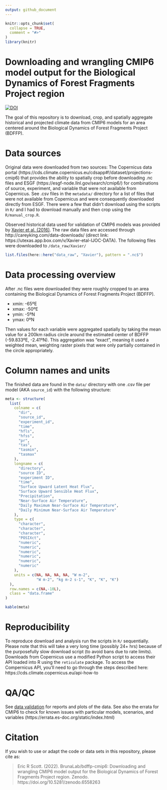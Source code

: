 ```yaml
---
output: github_document
---
```


<!-- README.md is generated from README.Rmd. Please edit that file -->

```r
knitr::opts_chunk$set(
  collapse = TRUE,
  comment = "#>"
)
library(knitr)
```

# Downloading and wrangling CMIP6 model output for the Biological Dynamics of Forest Fragments Project region

<!-- badges: start -->
[![DOI](https://zenodo.org/badge/426372968.svg)](https://zenodo.org/badge/latestdoi/426372968)

<!-- badges: end -->

The goal of this repository is to download, crop, and spatially aggregate historical and projected climate data from CMIP6 models for an area centered around the Biological Dynamics of Forest Fragments Project (BDFFP).

# Data sources

Original data were downloaded from two sources: The Copernicus data portal (https://cds.climate.copernicus.eu/cdsapp#!/dataset/projections-cmip6) that provides the ability to spatially crop before downloading .nc files and ESGF (https://esgf-node.llnl.gov/search/cmip6/) for combinations of source, experiment, and variable that were not available from Copernicus.  See .csv files in the `metadata/` directory for a list of files that were not available from Copernicus and were consequently downloaded directly from ESGF.  There were a few that didn't download using the scripts in `R/` and I had to download manually and then crop using the `R/manual_crop.R`.

Observed historical data used for validation of CMIP6 models was provided by [Xavier et al. (2016)](https://doi.org/10.1002/joc.4518). The raw data files are accessed through http://careyking.com/data-downloads/ (direct link: https://utexas.app.box.com/v/Xavier-etal-IJOC-DATA).  The following files were downloaded to `/data_raw/Xavier/`

```r
list.files(here::here("data_raw", "Xavier"), pattern = ".nc$")
```


# Data processing overview

After .nc files were downloaded they were roughly cropped to an area containing the Biological Dynamics of Forest Fragments Project (BDFFP).

- xmin: -65ºE
- xmax: -50ºE
- ymin: -5ºN
- ymax: 0ºN

Then values for each variable were aggregated spatially by taking the mean value for a 200km radius circle around the estimated center of BDFFP (-59.833ºE, -2.41ºN).  This aggregation was "exact", meaning it used a weighted mean, weighting raster pixels that were only partially contained in the circle appropriately.

# Column names and units

The finished data are found in the `data/` directory with one .csv file per model (AKA `source_id`) with the following structure:

```r
meta <- structure(
  list(
    colname = c(
      "dir",
      "source_id",
      "experiment_id",
      "time",
      "hfls",
      "hfss",
      "pr",
      "tas",
      "tasmin",
      "tasmax"
    ),
    longname = c(
      "directory",
      "source ID",
      "experiment ID",
      "time",
      "Surface Upward Latent Heat Flux",
      "Surface Upward Sensible Heat Flux",
      "Precipitation",
      "Near-Surface Air Temperature",
      "Daily Maximum Near-Surface Air Temperature",
      "Daily Minimum Near-Surface Air Temperature"
    ), 
    type = c(
      "character",
      "character",
      "character",
      "POSIXct",
      "numeric",
      "numeric",
      "numeric",
      "numeric",
      "numeric",
      "numeric"
    ),
    units = c(NA, NA, NA, NA, "W m-2",
              "W m-2", "kg m-2 s-1", "K", "K", "K")
  ),
  row.names = c(NA,-10L),
  class = "data.frame"
)
```


```r
kable(meta)
```

# Reproducibility

To reproduce download and analysis run the scripts in `R/` sequentially.  Please note that this will take a very long time (possibly 24+ hrs) because of the purposefully slow download script (to avoid bans due to rate limits). Downloads from Copernicus use a modified Python script to access their API loaded into R using the `reticulate` package. To access the Compernicus API, you'll need to go through the steps described here: https://cds.climate.copernicus.eu/api-how-to

# QA/QC

See [data validation](https://brunalab.github.io/bdffp-cmip6/) for reports and plots of the data.  See also the errata for CMIP6 to check for known issues with particular models, scenarios, and variables (https://errata.es-doc.org/static/index.html)

# Citation

If you wish to use or adapt the code or data sets in this repository, please cite as:

>Eric R Scott. (2022). BrunaLab/bdffp-cmip6: Downloading and wrangling CMIP6 model output for the Biological Dynamics of Forest Fragments Project region. Zenodo. https://doi.org/10.5281/zenodo.6558263
